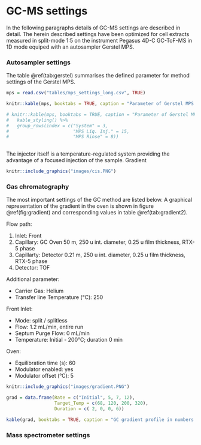 # GC-MS settings{#gcms}

In the following paragraphs details of GC-MS settings are described in detail. The herein described settings have been optimized for cell extracts measured in split-mode 1:5 on the instrument Pegasus 4D-C GC-ToF-MS in 1D mode equiped with an autosampler Gerstel MPS.

### Autosampler settings

The table \@ref(tab:gerstel) summarises the defined parameter for method settings of the Gerstel MPS.

```r

mps = read.csv("tables/mps_settings_long.csv", TRUE)

knitr::kable(mps, booktabs = TRUE, caption = "Parameter of Gerstel MPS settings")

# knitr::kable(mps, booktabs = TRUE, caption = "Parameter of Gerstel MPS settings") %>%
#   kable_styling() %>%
#   group_rows(index = c("System" = 3, 
#                        "MPS Liq. Inj." = 15,
#                        "MPS Rinse" = 8))
  

```

The injector itself is a temperature-regulated system providing the advantage of a focused injection of the sample. Gradient 

```r

knitr::include_graphics("images/cis.PNG")

```


### Gas chromatography

The most important settings of the GC method are listed below. A graphical representation of the gradient in the oven is shown in figure \@ref(fig:gradient) and corresponding values in table \@ref(tab:gradient2).

Flow path:

1. Inlet: Front
2. Capillary: GC Oven 50 m, 250 u int. diameter, 0.25 u film thickness, RTX-5 phase
3. Capillarty: Detector 0.21 m, 250 u int. diameter, 0.25 u film thickness, RTX-5 phase
4. Detector: TOF

Additional parameter:

* Carrier Gas: Helium
* Transfer line Temperature (&deg;C): 250

Front Inlet:

* Mode: split / splitless
* Flow: 1.2 mL/min, entire run
* Septum Purge Flow: 0 mL/min
* Temperature: Initial - 200&deg;C; duration 0 min

Oven:

* Equilibration time (s): 60
* Modulator enabled: yes
* Modulator offset (&deg;C): 5


```r
knitr::include_graphics("images/gradient.PNG")

```

```r

grad = data.frame(Rate = c("Initial", 5, 7, 12),
                  Target_Temp = c(68, 120, 200, 320),
                  Duration = c( 2, 0, 0, 6))

kable(grad, booktabs = TRUE, caption = "GC gradient profile in numbers.")

```

### Mass spectrometer settings





